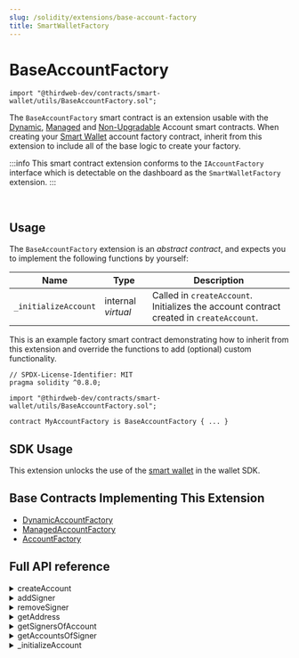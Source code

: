 ```yaml
---
slug: /solidity/extensions/base-account-factory
title: SmartWalletFactory
---
```



# BaseAccountFactory

```solidity
import "@thirdweb-dev/contracts/smart-wallet/utils/BaseAccountFactory.sol";
```

The `BaseAccountFactory` smart contract is an extension usable with the [Dynamic](/solidity/base-contracts/dynamic-account), [Managed](/solidity/base-contracts/managed-account) and [Non-Upgradable](/solidity/base-contracts/non-upgradable-account) Account smart contracts.
When creating your [Smart Wallet](/glossary/smart-wallet) account factory contract, inherit from this extension to include all of the base logic to create your factory.

:::info
This smart contract extension conforms to the `IAccountFactory` interface which is detectable on the dashboard as the `SmartWalletFactory` extension.
:::

<br />

<ViewContractCodeButton
  link="https://github.com/thirdweb-dev/contracts/smart-wallet/utils/BaseAccountFactory.sol"
  name="BaseAccountFactory"
/>

## Usage

The `BaseAccountFactory` extension is an _abstract contract_, and expects you to implement the following functions by yourself:

| Name                 | Type               | Description                                                                             |
| -------------------- | ------------------ | --------------------------------------------------------------------------------------- |
| `_initializeAccount` | internal _virtual_ | Called in `createAccount`. Initializes the account contract created in `createAccount`. |

This is an example factory smart contract demonstrating how to inherit from this extension and override the functions to add (optional) custom functionality.

```solidity
// SPDX-License-Identifier: MIT
pragma solidity ^0.8.0;

import "@thirdweb-dev/contracts/smart-wallet/utils/BaseAccountFactory.sol";

contract MyAccountFactory is BaseAccountFactory { ... }
```

## SDK Usage

This extension unlocks the use of the [smart wallet](wallet/smart-wallet) in the wallet SDK.

## Base Contracts Implementing This Extension

- [DynamicAccountFactory](/solidity/base-contracts/dynamic-account-factory)
- [ManagedAccountFactory](/solidity/base-contracts/managed-account-factory)
- [AccountFactory](/solidity/base-contracts/account-factory)

## Full API reference

<details>
<summary>createAccount</summary>
<div>

Deploys a new Account for admin.

```solidity
function createAccount(address _admin, bytes calldata _data) external virtual override returns (address) {
    address impl = accountImplementation;
    bytes32 salt = keccak256(abi.encode(_admin));
    address account = Clones.predictDeterministicAddress(impl, salt);
    if (account.code.length > 0) {
        return account;
    }
    account = Clones.cloneDeterministic(impl, salt);
    _initializeAccount(account, _admin, _data);
    emit AccountCreated(account, _admin);
    return account;
}
```

#### \_admin

The address to be set as default admin role for the contract. Must be of type `address`.

#### \_data

If extra storage variables are required in your account contract, override this function, abi encode the variables,
pass them to this function as a `bytes` type.

</div>
</details>

<details>
<summary>addSigner</summary>
<div>

Callback function for an Account to register its signers.

```solidity
function addSigner(address _signer) external {
    address account = msg.sender;
    bool isAlreadyAccount = accountsOfSigner[_signer].add(account);
    bool isAlreadySigner = signersOfAccount[account].add(_signer);
    if (!isAlreadyAccount || !isAlreadySigner) {
        revert("AccountFactory: signer already added");
    }
    emit SignerAdded(account, _signer);
}
```

#### signer

The address of the signer to add to the account.

</div>
</details>

<details>
<summary>removeSigner</summary>
<div>

Callback function for an Account to un-register its signers.

```solidity
function removeSigner(address _signer) external {
    address account = msg.sender;
    bool isAccount = accountsOfSigner[_signer].remove(account);
    bool isSigner = signersOfAccount[account].remove(_signer);
    if (!isAccount || !isSigner) {
        revert("AccountFactory: signer not found");
    }
    emit SignerRemoved(account, _signer);
}
```

#### \_signer

The address of the signer to remove from the account.

</div>
</details>

<details>
<summary>getAddress</summary>
<div>

Returns the address of an Account that would be deployed with the given admin signer.

```solidity
function getAddress(address _adminSigner) public view returns (address) {
    bytes32 salt = keccak256(abi.encode(_adminSigner));
    return Clones.predictDeterministicAddress(accountImplementation, salt);
}
```

#### \_adminSigner

The admin signer for the account.

</div>
</details>

<details>
<summary>getSignersOfAccount</summary>
<div>

Returns all signers of an account.

```solidity
function getSignersOfAccount(address account) external view returns (address[] memory signers) {
    return signersOfAccount[account].values();
}
```

#### account

The address of the account to get the signers of.

</div>
</details>

<details>
<summary>getAccountsOfSigner</summary>
<div>

Returns all accounts that the given address is a signer of.

```solidity
function getAccountsOfSigner(address signer) external view returns (address[] memory accounts) {
    return accountsOfSigner[signer].values();
}
```

#### signer

The address of the signer to get the accounts of.

</div>
</details>

<details>
<summary>_initializeAccount</summary>
<div>

Called in `createAccount`. Initializes the account contract created in `createAccount`.

```solidity
function _initializeAccount(
    address _account,
    address _admin,
    bytes calldata _data
) internal virtual;
```

#### \_account

The address of the smart account smart contract to initialize.

#### \_admin

The address to be set as default admin role for the contract. Must be of type `address`.

#### \_data

If extra storage variables are required in your account contract, abi encode the variables,
pass them to this function as the `bytes` argument.

For example:

```solidity

function initializeAccount(
    address _admin,
    bytes calldata _data
) public override initializer {
    Account.initialize(_admin, _data);
}
```

</div>
</details>
